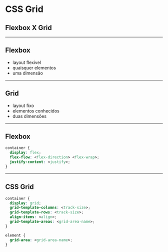 # CSS Grid

## Flexbox X Grid

---

## Flexbox

- layout flexível
- quaisquer elementos
- uma dimensão
---

## Grid

- layout fixo
- elementos conhecidos
- duas dimensões

---

## Flexbox

```css
container {
  display: flex;
  flex-flow: <flex-direction> <flex-wrap>;
  justify-content: <justify>;
}
```

---

## CSS Grid

```css
container {
  display: grid;
  grid-template-columns: <track-size>;
  grid-template-rows: <track-size>;
  align-items: <align>;
  grid-template-areas: <grid-area-name>;
}

element {
  grid-area: <grid-area-name>;
}
```
